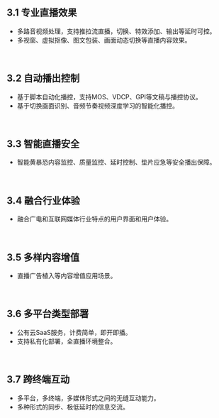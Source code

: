 ## 3.1 专业直播效果 
* 多路音视频处理，支持推拉流直播，切换、特效添加、输出等延时可控。 
* 多视窗、虚拟抠像、图文包装、画面动态切换等直播内容效果。 
<br/>

## 3.2 自动播出控制 
* 基于脚本自动化播控，支持MOS、VDCP、GPI等文稿与播控协议。 
* 基于切换画面识别、音频节奏视频深度学习的智能化播控。 
<br/>

## 3.3 智能直播安全 
* 智能黄暴恐内容监控、质量监控、延时控制、垫片应急等安全播出保障。 
<br/>

## 3.4 融合行业体验 
* 融合广电和互联网媒体行业特点的用户界面和用户体验。 
<br/> 

## 3.5 多样内容增值 
* 直播广告植入等内容增值应用场景。 
<br/> 

## 3.6 多平台类型部署 
* 公有云SaaS服务，计费简单，即开即播。 
* 支持私有化部署，全直播环境整合。 
<br/> 

## 3.7 跨终端互动 
* 多平台，多终端，多媒体形式之间的无缝互动能力。 
* 多种形式的同步、极低延时的信息交流。
<br/>
<br/>
<br/> 